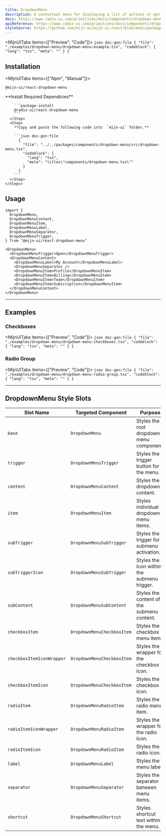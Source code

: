 ```yaml
---
title: DropdownMenu
description: A contextual menu for displaying a list of actions or options.
docs: https://www.radix-ui.com/primitives/docs/components/dropdown-menu
apiReference: https://www.radix-ui.com/primitives/docs/components/dropdown-menu#api-reference
styleSource: https://github.com/mijn-ui/mijn-ui-react/blob/main/packages/theme/src/components/dropdown-menu.ts
---
```



<MijnUITabs items={["Preview", "Code"]}>
  <MijnUITabsContent value="Preview">
    <ComponentPreview>
      <DropdownMenuExample />
    </ComponentPreview>
  </MijnUITabsContent>
  <MijnUITabsContent value="Code">
    ```json doc-gen:file
    {
      "file": "./examples/dropdown-menu/dropdown-menu-example.tsx",
      "codeblock": {
        "lang": "tsx",
        "meta": ""
      }
    }
    ```
  </MijnUITabsContent>
</MijnUITabs>

## Installation

<MijnUITabs items={["Npm", "Manual"]}>
  <MijnUITabsContent value="Npm">
  ```package-install
  @mijn-ui/react-dropdown-menu
  ```
  </MijnUITabsContent>
  <MijnUITabsContent value="Manual">
    <Steps>
      <Step>
        **Install Required Dependicies**

        ```package-install
        @radix-ui/react-dropdown-menu
        ```
      </Step>
      <Step>
        **Copy and paste the following code into  `mijn-ui` folder.**

        ```json doc-gen:file
          {
            "file": "../../packages/components/dropdown-menu/src/dropdown-menu.tsx",
            "codeblock": {
              "lang": "tsx",
              "meta": "title=\"components/dropdown-menu.tsx\""
            }
          }
        ```
      </Step>
    </Steps>

  </MijnUITabsContent>
</MijnUITabs>

## Usage

```tsx
import {
  DropdownMenu,
  DropdownMenuContent,
  DropdownMenuItem,
  DropdownMenuLabel,
  DropdownMenuSeparator,
  DropdownMenuTrigger,
} from "@mijn-ui/react-dropdown-menu"
```

```tsx
<DropdownMenu>
  <DropdownMenuTrigger>Open</DropdownMenuTrigger>
  <DropdownMenuContent>
    <DropdownMenuLabel>My Account</DropdownMenuLabel>
    <DropdownMenuSeparator />
    <DropdownMenuItem>Profile</DropdownMenuItem>
    <DropdownMenuItem>Billing</DropdownMenuItem>
    <DropdownMenuItem>Team</DropdownMenuItem>
    <DropdownMenuItem>Subscription</DropdownMenuItem>
  </DropdownMenuContent>
</DropdownMenu>
```

---

## Examples

### Checkboxes

<MijnUITabs items={["Preview", "Code"]}>
  <MijnUITabsContent value="Preview">
    <ComponentPreview>
      <DropdownMenuCheckboxes />
    </ComponentPreview>
  </MijnUITabsContent>
  <MijnUITabsContent value="Code">
    ```json doc-gen:file
    {
      "file": "./examples/dropdown-menu/dropdown-menu-checkboxes.tsx",
      "codeblock": {
        "lang": "tsx",
        "meta": ""
      }
    }
    ```
  </MijnUITabsContent>
</MijnUITabs>

### Radio Group

<MijnUITabs items={["Preview", "Code"]}>
  <MijnUITabsContent value="Preview">
    <ComponentPreview>
      <DropdownMenuRadioGroup />
    </ComponentPreview>
  </MijnUITabsContent>
  <MijnUITabsContent value="Code">
    ```json doc-gen:file
    {
      "file": "./examples/dropdown-menu/dropdown-menu-radio-group.tsx",
      "codeblock": {
        "lang": "tsx",
        "meta": ""
      }
    }
    ```
  </MijnUITabsContent>
</MijnUITabs>

---

## DropdownMenu Style Slots

| **Slot Name**             | **Targeted Component**     | **Purpose**                                 |
| ------------------------- | -------------------------- | ------------------------------------------- |
| `base`                    | `DropdownMenu`             | Styles the root dropdown menu component.    |
| `trigger`                 | `DropdownMenuTrigger`      | Styles the trigger button for the menu.     |
| `content`                 | `DropdownMenuContent`      | Styles the dropdown content.                |
| `item`                    | `DropdownMenuItem`         | Styles individual dropdown menu items.      |
| `subTrigger`              | `DropdownMenuSubTrigger`   | Styles the trigger for submenu activation.  |
| `subTriggerIcon`          | `DropdownMenuSubTrigger`   | Styles the icon within the submenu trigger. |
| `subContent`              | `DropdownMenuSubContent`   | Styles the content of the submenu content.  |
| `checkboxItem`            | `DropdownMenuCheckboxItem` | Styles the checkbox menu item.              |
| `checkboxItemIconWrapper` | `DropdownMenuCheckboxItem` | Styles the wrapper for the checkbox icon.   |
| `checkboxItemIcon`        | `DropdownMenuCheckboxItem` | Styles the checkbox icon.                   |
| `radioItem`               | `DropdownMenuRadioItem`    | Styles the radio menu item.                 |
| `radioItemIconWrapper`    | `DropdownMenuRadioItem`    | Styles the wrapper for the radio icon.      |
| `radioItemIcon`           | `DropdownMenuRadioItem`    | Styles the radio icon.                      |
| `label`                   | `DropdownMenuLabel`        | Styles the menu label.                      |
| `separator`               | `DropdownMenuSeparator`    | Styles the separator between menu items.    |
| `shortcut`                | `DropdownMenuShortcut`     | Styles shortcut text within the menu.       |
